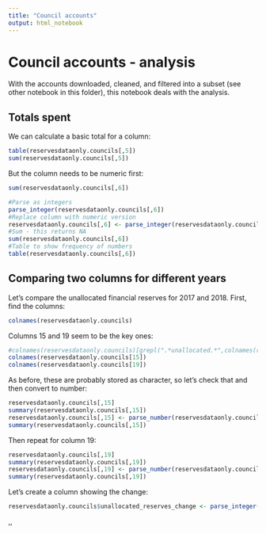 ```yaml
---
title: "Council accounts"
output: html_notebook
---
```


# Council accounts - analysis

With the accounts downloaded, cleaned, and filtered into a subset (see other notebook in this folder), this notebook deals with the analysis.

## Totals spent

We can calculate a basic total for a column:

```r
table(reservesdataonly.councils[,5])
sum(reservesdataonly.councils[,5])
```

But the column needs to be numeric first:

```r
sum(reservesdataonly.councils[,6])
```

```r
#Parse as integers
parse_integer(reservesdataonly.councils[,6])
#Replace column with numeric version
reservesdataonly.councils[,6] <- parse_integer(reservesdataonly.councils[,6])
#Sum - this returns NA
sum(reservesdataonly.councils[,6])
#Table to show frequency of numbers
table(reservesdataonly.councils[,6])
```

## Comparing two columns for different years

Let's compare the unallocated financial reserves for 2017 and 2018. First, find the columns:

```r
colnames(reservesdataonly.councils)
```

Columns 15 and 19 seem to be the key ones:

```r
#colnames(reservesdataonly.councils)[grepl(".*unallocated.*",colnames(reservesdataonly.councils))]
colnames(reservesdataonly.councils[15])
colnames(reservesdataonly.councils[19])
```

As before, these are probably stored as character, so let's check that and then convert to number:

```r
reservesdataonly.councils[,15]
summary(reservesdataonly.councils[,15])
reservesdataonly.councils[,15] <- parse_number(reservesdataonly.councils[,15])
summary(reservesdataonly.councils[,15])
```

Then repeat for column 19:

```r
reservesdataonly.councils[,19]
summary(reservesdataonly.councils[,19])
reservesdataonly.councils[,19] <- parse_number(reservesdataonly.councils[,19])
summary(reservesdataonly.councils[,19])
```

Let's create a column showing the change:


```r
reservesdataonly.councils$unallocated_reserves_change <- parse_integer(reservesdataonly.councils[,19])-parse_integer(reservesdataonly.councils[,15])
```

,,

